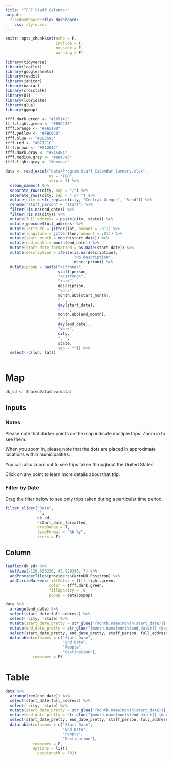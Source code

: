 ```yaml
---
title: "TFFF Staff Calendar"
output: 
  flexdashboard::flex_dashboard:
    css: style.css
---
```


```r
knitr::opts_chunk$set(echo = F,
                      include = T,
                      message = F,
                      warning = F)

library(tidyverse)
library(leaflet)
library(googlesheets)
library(readxl)
library(janitor)
library(naniar)
library(crosstalk)
library(DT)
library(lubridate)
library(glue)
library(ggmap)


```

```r

tfff.dark.green <- "#265142"
tfff.light.green <- "#B5CC8E"
tfff.orange <- "#e65100"
tfff.yellow <- "#FBC02D"
tfff.blue <- "#283593"
tfff.red <- "#B71C1C"
tfff.brown <- "#51261C"
tfff.dark.gray <- "#545454"
tfff.medium.gray <- "#a8a8a8"
tfff.light.gray <- "#eeeeee"

```

```r
data <- read_excel("data/Program Staff Calendar Summary.xlsx", 
                   na = "TBD",
                   skip = 3) %>% 
  clean_names() %>% 
  separate_rows(city, sep = "/") %>% 
  separate_rows(city, sep = " or ") %>% 
  mutate(city = str_replace(city, "Central Oregon", "Bend")) %>% 
  rename("staff_person" = "staff") %>% 
  filter(!is.na(end_date)) %>% 
  filter(!is.na(city)) %>% 
  mutate(full_address = paste(city, state)) %>% 
  mutate_geocode(full_address) %>% 
  mutate(latitude = jitter(lat, amount = .01)) %>% 
  mutate(longitude = jitter(lon, amount = .01)) %>% 
  mutate(start_month = month(start_date)) %>% 
  mutate(end_month = month(end_date)) %>% 
  mutate(start_date_formatted = as.Date(start_date)) %>% 
  mutate(description = ifelse(is.na(description),
                              "No description",
                              description)) %>% 
  mutate(popup = paste("<strong>",
                       staff_person,
                       "</strong>",
                       "<br>",
                       description,
                       "<br>",
                       month.abb[start_month],
                       " ",
                       day(start_date),
                       " - ",
                       month.abb[end_month],
                       " ",
                       day(end_date),
                       "<br>",
                       city,
                       ", ",
                       state,
                       sep = "")) %>% 
  select(-c(lon, lat))
  

```




Map
=======================================================================
```r

dk_sd <- SharedData$new(data)


```

Inputs {.sidebar}
-------------------------------------

### Notes

Please note that darker points on the map indicate multiple trips. Zoom in to see them. 

When you zoom in, please note that the dots are placed in approximate locations within municipalities. 

You can also zoom out to see trips taken throughout the United States.

Click on any point to learn more details about that trip.

### Filter by Date

Drag the filter below to see only trips taken during a particular time period.

```r
filter_slider("Date", 
              "", 
              dk_sd, 
              ~start_date_formatted, 
              dragRange = T,
              timeFormat = "%b %y",
              ticks = F)
```

Column
-------------------------------------
### 

```r
leaflet(dk_sd) %>%
  setView(-120.636236, 43.929386, 7) %>% 
  addProviderTiles(providers$CartoDB.Positron) %>%
  addCircleMarkers(fillColor = tfff.light.green,
                   color = tfff.dark.green,
                   fillOpacity = .9,
                   popup = data$popup)


```

```r
data %>% 
  arrange(end_date) %>% 
  select(start_date:full_address) %>% 
  select(-city, -state) %>% 
  mutate(start_date_pretty = str_glue("{month.name[month(start_date)]} {day(start_date)}, {year(start_date)}")) %>% 
  mutate(end_date_pretty = str_glue("{month.name[month(end_date)]} {day(end_date)}, {year(end_date)}")) %>% 
  select(start_date_pretty, end_date_pretty, staff_person, full_address) %>% 
  datatable(colnames = c("Start Date",
                         "End Date",
                         "People",
                         "Destination"),
            rownames = F)

```



Table
=======================================================================

```r


data %>% 
  arrange(rev(end_date)) %>% 
  select(start_date:full_address) %>% 
  select(-city, -state) %>% 
  mutate(start_date_pretty = str_glue("{month.name[month(start_date)]} {day(start_date)}, {year(start_date)}")) %>% 
  mutate(end_date_pretty = str_glue("{month.name[month(end_date)]} {day(end_date)}, {year(end_date)}")) %>% 
  select(start_date_pretty, end_date_pretty, staff_person, full_address) %>% 
  datatable(colnames = c("Start Date",
                         "End Date",
                         "People",
                         "Destination"),
            rownames = F,
            options = list(
              pageLength = 10))

```


